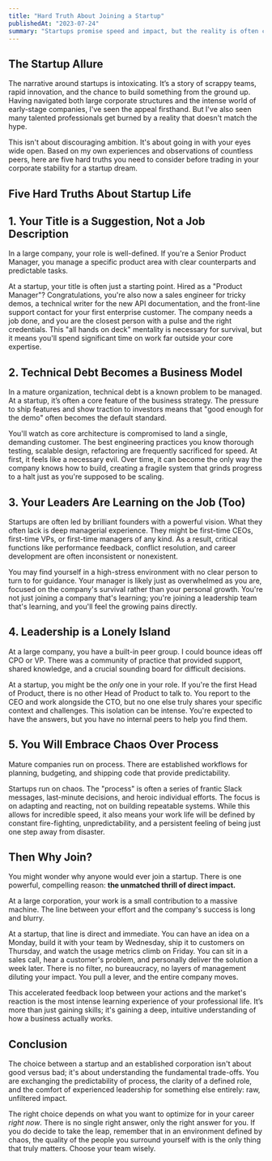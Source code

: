 ```yaml
---
title: "Hard Truth About Joining a Startup"
publishedAt: "2023-07-24"
summary: "Startups promise speed and impact, but the reality is often chaotic and unforgiving. Before you take the leap, here are the unglamorous truths about startup life, and the one powerful reason you might do it anyway."
---
```


## The Startup Allure

The narrative around startups is intoxicating. It’s a story of scrappy teams, rapid innovation, and the chance to build something from the ground up. Having navigated both large corporate structures and the intense world of early-stage companies, I've seen the appeal firsthand. But I've also seen many talented professionals get burned by a reality that doesn't match the hype.

This isn't about discouraging ambition. It's about going in with your eyes wide open. Based on my own experiences and observations of countless peers, here are five hard truths you need to consider before trading in your corporate stability for a startup dream.

## Five Hard Truths About Startup Life

## 1. Your Title is a Suggestion, Not a Job Description

In a large company, your role is well-defined. If you're a Senior Product Manager, you manage a specific product area with clear counterparts and predictable tasks.

At a startup, your title is often just a starting point. Hired as a "Product Manager"? Congratulations, you're also now a sales engineer for tricky demos, a technical writer for the new API documentation, and the front-line support contact for your first enterprise customer. The company needs a job done, and you are the closest person with a pulse and the right credentials. This "all hands on deck" mentality is necessary for survival, but it means you'll spend significant time on work far outside your core expertise.

## 2. Technical Debt Becomes a Business Model

In a mature organization, technical debt is a known problem to be managed. At a startup, it’s often a core feature of the business strategy. The pressure to ship features and show traction to investors means that "good enough for the demo" often becomes the default standard.

You'll watch as core architecture is compromised to land a single, demanding customer. The best engineering practices you know thorough testing, scalable design, refactoring are frequently sacrificed for speed. At first, it feels like a necessary evil. Over time, it can become the only way the company knows how to build, creating a fragile system that grinds progress to a halt just as you're supposed to be scaling.

## 3. Your Leaders Are Learning on the Job (Too)

Startups are often led by brilliant founders with a powerful vision. What they often lack is deep managerial experience. They might be first-time CEOs, first-time VPs, or first-time managers of any kind. As a result, critical functions like performance feedback, conflict resolution, and career development are often inconsistent or nonexistent.

You may find yourself in a high-stress environment with no clear person to turn to for guidance. Your manager is likely just as overwhelmed as you are, focused on the company's survival rather than your personal growth. You're not just joining a company that's learning; you're joining a leadership team that's learning, and you'll feel the growing pains directly.

## 4. Leadership is a Lonely Island

At a large company, you have a built-in peer group. I could bounce ideas off CPO or VP. There was a community of practice that provided support, shared knowledge, and a crucial sounding board for difficult decisions.

At a startup, you might be the _only_ one in your role. If you're the first Head of Product, there is no other Head of Product to talk to. You report to the CEO and work alongside the CTO, but no one else truly shares your specific context and challenges. This isolation can be intense. You're expected to have the answers, but you have no internal peers to help you find them.

## 5. You Will Embrace Chaos Over Process

Mature companies run on process. There are established workflows for planning, budgeting, and shipping code that provide predictability.

Startups run on chaos. The "process" is often a series of frantic Slack messages, last-minute decisions, and heroic individual efforts. The focus is on adapting and reacting, not on building repeatable systems. While this allows for incredible speed, it also means your work life will be defined by constant fire-fighting, unpredictability, and a persistent feeling of being just one step away from disaster.

## Then Why Join?

You might wonder why anyone would ever join a startup. There is one powerful, compelling reason: **the unmatched thrill of direct impact.**

At a large corporation, your work is a small contribution to a massive machine. The line between your effort and the company's success is long and blurry.

At a startup, that line is direct and immediate. You can have an idea on a Monday, build it with your team by Wednesday, ship it to customers on Thursday, and watch the usage metrics climb on Friday. You can sit in a sales call, hear a customer's problem, and personally deliver the solution a week later. There is no filter, no bureaucracy, no layers of management diluting your impact. You pull a lever, and the entire company moves.

This accelerated feedback loop between your actions and the market's reaction is the most intense learning experience of your professional life. It’s more than just gaining skills; it's gaining a deep, intuitive understanding of how a business actually works.

## Conclusion

The choice between a startup and an established corporation isn't about good versus bad; it's about understanding the fundamental trade-offs. You are exchanging the predictability of process, the clarity of a defined role, and the comfort of experienced leadership for something else entirely: raw, unfiltered impact.

The right choice depends on what you want to optimize for in your career _right now_. There is no single right answer, only the right answer for you. If you do decide to take the leap, remember that in an environment defined by chaos, the quality of the people you surround yourself with is the only thing that truly matters. Choose your team wisely.
